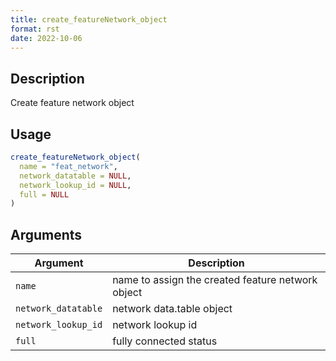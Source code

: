 ```yaml
--- 
title: create_featureNetwork_object 
format: rst 
date: 2022-10-06 
--- 
```


## Description

Create feature network object


## Usage

```r
create_featureNetwork_object(
  name = "feat_network",
  network_datatable = NULL,
  network_lookup_id = NULL,
  full = NULL
)
```


## Arguments

Argument      |Description
------------- |----------------
`name`     |     name to assign the created feature network object
`network_datatable`     |     network data.table object
`network_lookup_id`     |     network lookup id
`full`     |     fully connected status


